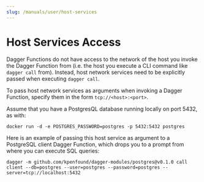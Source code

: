 ```yaml
---
slug: /manuals/user/host-services
---
```


# Host Services Access

Dagger Functions do not have access to the network of the host you invoke the Dagger Function from (i.e. the host you execute a CLI command like `dagger call` from). Instead, host network services need to be explicitly passed when executing `dagger call`.

To pass host network services as arguments when invoking a Dagger Function, specify them in the form `tcp://<host>:<port>`.

Assume that you have a PostgresQL database running locally on port 5432, as with:

```shell
docker run -d -e POSTGRES_PASSWORD=postgres -p 5432:5432 postgres
```

Here is an example of passing this host service as argument to a PostgreSQL client Dagger Function, which drops you to a prompt from where you can execute SQL queries:

```shell
dagger -m github.com/kpenfound/dagger-modules/postgres@v0.1.0 call client --db=postgres --user=postgres --password=postgres --server=tcp://localhost:5432
```
